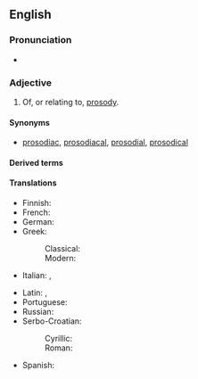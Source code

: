 ==English==

===Pronunciation===
* {{a|UK}} {{IPA|en|/pɹəˈzɒdɪk/|/pɹəˈsɒdɪk/}}

===Adjective===
{{en-adj}}

# Of, or relating to, [[prosody]].

====Synonyms====
* [[prosodiac]], [[prosodiacal]], [[prosodial]], [[prosodical]]

====Derived terms====
{{der3|en|nonprosodic|prosodically|prosodicity|prosodical|extraprosodic|aprosodic|microprosodic}}

====Translations====
{{trans-top|relating to prosody}}
* Finnish: {{t+|fi|prosodinen}}
* French: {{t+|fr|prosodique}}
* German: {{t+|de|prosodisch}}
* Greek:
*: Classical: {{t|grc|προσῳδιακός}}
*: Modern: {{t+|el|προσωδιακός}}
* Italian: {{t-check|it|prosodiaco}}, {{t|it|prosodico}}
{{trans-mid}}
* Latin: {{t|la|prosodiacus}}, {{t-check|la|prosodicus}}
* Portuguese: {{t|pt|prosódico}}
* Russian: {{t+|ru|просоди́ческий}}
* Serbo-Croatian:
*: Cyrillic: {{t|sh|прозо̀дӣјскӣ|sc=Cyrl}}
*: Roman: {{t+|sh|prozòdījskī}}
* Spanish: {{t+|es|prosódico|m}}
{{trans-bottom}}